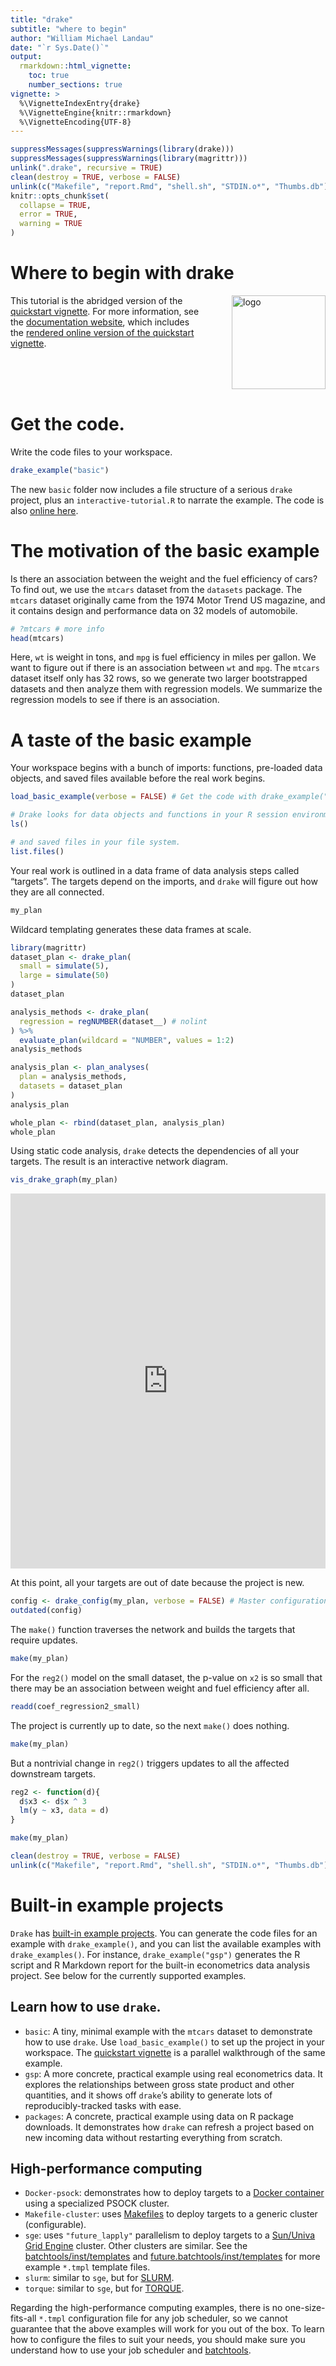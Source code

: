 ```yaml
---
title: "drake"
subtitle: "where to begin"
author: "William Michael Landau"
date: "`r Sys.Date()`"
output:
  rmarkdown::html_vignette:
    toc: true
    number_sections: true
vignette: >
  %\VignetteIndexEntry{drake}
  %\VignetteEngine{knitr::rmarkdown}
  %\VignetteEncoding{UTF-8}
---
```


```r
suppressMessages(suppressWarnings(library(drake)))
suppressMessages(suppressWarnings(library(magrittr)))
unlink(".drake", recursive = TRUE)
clean(destroy = TRUE, verbose = FALSE)
unlink(c("Makefile", "report.Rmd", "shell.sh", "STDIN.o*", "Thumbs.db"))
knitr::opts_chunk$set(
  collapse = TRUE,
  error = TRUE,
  warning = TRUE
)
```

# Where to begin with drake

<img src="https://cdn.rawgit.com/ropensci/drake/3b8e6ac4/images/logo.svg" alt="logo" width="150" style = "border: none; float: right; margin-left: 50px">

This tutorial is the abridged version of the [quickstart vignette](https://github.com/ropensci/drake/blob/master/vignettes/quickstart.Rmd). For more information, see the [documentation website](https://ropensci.github.io/drake/), which includes the [rendered online version of the quickstart vignette](https://ropensci.github.io/drake/articles/quickstart.html).

<div style = "clear:both"></div>

# Get the code.

Write the code files to your workspace.

```r
drake_example("basic")
```

The new `basic` folder now includes a file structure of a serious `drake` project, plus an `interactive-tutorial.R` to narrate the example. The code is also [online here](https://git\
hub.com/ropensci/drake/tree/master/inst/examples/basic).


# The motivation of the basic example

Is there an association between the weight and the fuel efficiency of cars? To find out, we use the `mtcars` dataset from the `datasets` package. The `mtcars` dataset originally came from the 1974 Motor Trend US magazine, and it contains design and performance data on 32 models of automobile.

```r
# ?mtcars # more info
head(mtcars)
```

Here, `wt` is weight in tons, and `mpg` is fuel efficiency in miles per gallon. We want to figure out if there is an association between `wt` and `mpg`. The `mtcars` dataset itself only has 32 rows, so we generate two larger bootstrapped datasets and then analyze them with regression models. We summarize the regression models to see if there is an association.

# A taste of the basic example

Your workspace begins with a bunch of imports: functions, pre-loaded data objects, and saved files available before the real work begins.

```r
load_basic_example(verbose = FALSE) # Get the code with drake_example("basic").

# Drake looks for data objects and functions in your R session environment
ls()

# and saved files in your file system.
list.files()
```

Your real work is outlined in a data frame of data analysis steps called "targets". The targets depend on the imports, and `drake` will figure out how they are all connected.

```r
my_plan
```

Wildcard templating generates these data frames at scale.

```r
library(magrittr)
dataset_plan <- drake_plan(
  small = simulate(5),
  large = simulate(50)
)
dataset_plan

analysis_methods <- drake_plan(
  regression = regNUMBER(dataset__) # nolint
) %>%
  evaluate_plan(wildcard = "NUMBER", values = 1:2)
analysis_methods

analysis_plan <- plan_analyses(
  plan = analysis_methods,
  datasets = dataset_plan
)
analysis_plan

whole_plan <- rbind(dataset_plan, analysis_plan)
whole_plan
```

Using static code analysis, `drake` detects the dependencies of all your targets. The result is an interactive network diagram.

```r
vis_drake_graph(my_plan)
```

<iframe
src = "https://cdn.rawgit.com/ropensci/drake/0b76e536/images/outdated.html"
width = "100%" height = "600px" allowtransparency="true"
style="border: none; box-shadow: none">
</iframe>

At this point, all your targets are out of date because the project is new.

```r
config <- drake_config(my_plan, verbose = FALSE) # Master configuration list
outdated(config)
```

The `make()` function traverses the network and builds the targets that require updates.

```r
make(my_plan)
```

For the `reg2()` model on the small dataset, the p-value on `x2` is so small that there may be an association between weight and fuel efficiency after all.

```r
readd(coef_regression2_small)
```

The project is currently up to date, so the next `make()` does nothing.

```r
make(my_plan)
```

But a nontrivial change in `reg2()` triggers updates to all the affected downstream targets.

```r
reg2 <- function(d){
  d$x3 <- d$x ^ 3
  lm(y ~ x3, data = d)
}

make(my_plan)
```

```r
clean(destroy = TRUE, verbose = FALSE)
unlink(c("Makefile", "report.Rmd", "shell.sh", "STDIN.o*", "Thumbs.db"))
```

# Built-in example projects

`Drake` has [built-in example projects](https://github.com/ropensci/drake/tree/master/inst/examples). You can generate the code files for an example with `drake_example()`, and you can list the available examples with `drake_examples()`. For instance, `drake_example("gsp")` generates the R script and R Markdown report for the built-in econometrics data analysis project. See below for the currently supported examples.

## Learn how to use `drake`.

- `basic`: A tiny, minimal example with the `mtcars` dataset to demonstrate how to use `drake`. Use `load_basic_example()` to set up the project in your workspace. The [quickstart vignette](https://github.com/ropensci/drake/blob/master/vignettes/quickstart.Rmd) is a parallel walkthrough of the same example. 
- `gsp`: A more concrete, practical example using real econometrics data. It explores the relationships between gross state product and other quantities, and it shows off `drake`'s ability to generate lots of reproducibly-tracked tasks with ease.
- `packages`: A concrete, practical example using data on R package downloads. It demonstrates how `drake` can refresh a project based on new incoming data without restarting everything from scratch.


## High-performance computing

- `Docker-psock`: demonstrates how to deploy targets to a [Docker container](https://www.docker.com/what-container) using a specialized PSOCK cluster.
- `Makefile-cluster`: uses [Makefiles](https://www.gnu.org/software/make/) to deploy targets to a generic cluster (configurable).
- `sge`: uses `"future_lapply"` parallelism to deploy targets to a [Sun/Univa Grid Engine](https://supcom.hgc.jp/english/utili_info/manual/uge.html) cluster. Other clusters are similar. See the [batchtools/inst/templates](https://github.com/mllg/batchtools/tree/master/inst/templates) and [future.batchtools/inst/templates](https://github.com/HenrikBengtsson/future.batchtools/tree/master/inst/templates) for more example `*.tmpl` template files.
- `slurm`: similar to `sge`, but for [SLURM](https://slurm.schedmd.com).
- `torque`: similar to `sge`, but for [TORQUE](http://www.adaptivecomputing.com/products/open-source/torque/).

Regarding the high-performance computing examples, there is no one-size-fits-all `*.tmpl` configuration file for any job scheduler, so we cannot guarantee that the above examples will work for you out of the box. To learn how to configure the files to suit your needs, you should make sure you understand how to use your job scheduler and [batchtools](https://github.com/mllg/batchtools).
